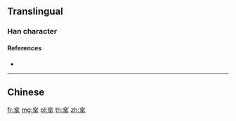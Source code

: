 {{also|攣}}
==Translingual==

===Han character===
{{Han char|rn=64|rad=手|as=06|sn=10|four=|canj=YCQ|ids=⿱亦手}}

====References====
* {{Han ref|kx=0431.171|hdz=31864.060|uh=631B|ud=25371}}

----

==Chinese==
{{zh-see|攣}}

[[fr:挛]]
[[mg:挛]]
[[pl:挛]]
[[th:挛]]
[[zh:挛]]